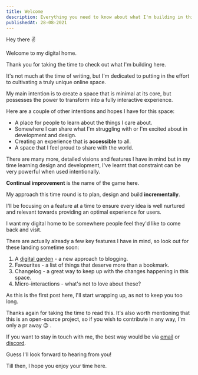 ```yaml
---
title: Welcome
description: Everything you need to know about what I'm building in this space.
publishedAt: 28-08-2021
---
```


<ImageRounded
  src="/static/images/welcome/welcome.jpeg"
  alt="Welcome sign on wall"
  width={768}
  height={334}
  rounded="$md"
  objectFit="cover"
  priority
/>

Hey there <span alt='peace out emoji' role="img">✌️</span>

Welcome to my digital home.

Thank you for taking the time to check out what I'm building here.

It's not much at the time of writing, but I'm dedicated to putting in the effort to cultivating a truly unique online space.

My main intention is to create a space that is minimal at its core, but possesses the power to transform into a fully interactive experience.

Here are a couple of other intentions and hopes I have for this space:

- A place for people to learn about the things I care about.
- Somewhere I can share what I'm struggling with or I'm excited about in development and design.
- Creating an experience that is **accessible** to all.
- A space that I feel proud to share with the world.

There are many more, detailed visions and features I have in mind but in my time learning design and development, I've learnt that constraint can be very powerful when used intentionally.

**Continual improvement** is the name of the game here.

My approach this time round is to plan, design and build **incrementally**.

I'll be focusing on a feature at a time to ensure every idea is well nurtured and relevant towards providing an optimal experience for users.

I want my digital home to be somewhere people feel they'd like to come back and visit.

There are actually already a few key features I have in mind, so look out for these landing sometime soon:

1. A [digital garden](https://joelhooks.com/digital-garden) - a new approach to blogging.
2. Favourites - a list of things that deserve more than a bookmark.
3. Changelog - a great way to keep up with the changes happening in this space.
4. Micro-interactions - what's not to love about these?

As this is the first post here, I'll start wrapping up, as not to keep you too long.

Thanks again for taking the time to read this. It's also worth mentioning that this is an open-source project, so if you wish to contribute in any way, I'm only a pr away <span alt="wink emoji" role="img">😉</span> .

If you want to stay in touch with me, the best way would be via [email](mailto:gregogun97@gmail.com) or [discord](https://discord.gg/AenzEryw).

Guess I'll look forward to hearing from you!

Till then, I hope you enjoy your time here.
